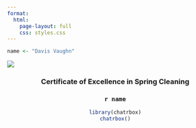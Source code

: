 ```yaml
---
format: 
  html:
    page-layout: full
    css: styles.css
---
```


```r
name <- "Davis Vaughn"
```

![](ribbon.jpg)

<center>

### Certificate of Excellence in Spring Cleaning

### `r name`

```r
library(chatrbox)
chatrbox()


```

</center>
